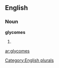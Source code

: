 ==English==

===Noun===
'''glycomes'''

# {{plural of|[[glycome]]}}

[[Category:English plurals]]

[[ar:glycomes]]